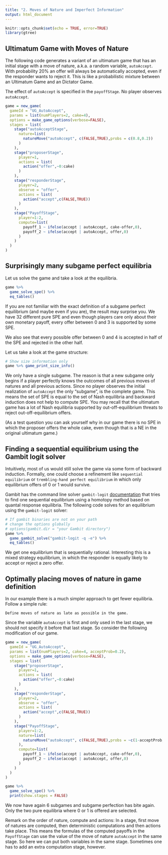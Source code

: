 ```yaml
---
title: "2. Moves of Nature and Imperfect Information"
output: html_document
---
```


```r
knitr::opts_chunk$set(echo = TRUE, error=TRUE)
library(gtree)
```

## Ultimatum Game with Moves of Nature

The following code generates a variant of an ultimatum game that has an initial stage with a move of nature, a.k.a. a random variable, `autoAccept`. With probability 20% an offer will always be automatically accepted, even if the responder wants to reject it. This is like a probabilistic mixture between an Ultimatum Game and an Dictator Game.

The effect of `autoAccept` is  specified in the `payoffStage`. No player observes `autoAccept`.
```r
game = new_game(
  gameId = "UG_AutoAccept",
  params = list(numPlayers=2, cake=4),
  options = make_game_options(verbose=FALSE),
  stages = list(
    stage("autoAcceptStage",
      nature=list(
        natureMove("autoAccept", c(FALSE,TRUE),probs = c(0.8,0.2))
      )
    ),
    stage("proposerStage",
      player=1,
      actions = list(
        action("offer",~0:cake)
      )
    ),
    stage("responderStage",
      player=2,
      observe = "offer",
      actions = list(
        action("accept",c(FALSE,TRUE))
      )
    ),
    stage("PayoffStage",
      player=1:2,
      compute=list(
        payoff_1 ~ ifelse(accept | autoAccept, cake-offer,0),
        payoff_2 ~ ifelse(accept | autoAccept, offer,0)
      )
    )
  )
) 
```


## Surprisingly many subgame perfect equilibria

Let us solve the game and take a look at the equilibria.
```r

game %>%
  game_solve_spe() %>%
  eq_tables()
```

If you are not familiar with the exact definition of a subgame perfect equilibrium (and maybe even if you are), the result may surprise you. We have 32 different pure SPE and even though players care only about their own monetary payoff, every offer between 0 and 3 is supported by some SPE. 

We also see that every possible offer between 0 and 4 is accepted in half of the SPE and rejected in the other half.

Let us take a look at the game structure:
```r
# Show size information only 
game %>% game_print_size_info()
```

We only have a single subgame. The reason is that a new subgame only begins if a player perfectly knows the outcomes of all previous moves of natures and all previous actions. Since no player observes the initial realization of `autoAccept` the only "subgame", is the complete game. This means the set of SPE is equal to the set of Nash equilibria and backward induction does not help to compute SPE. You may recall that the ultimatum game has a lot of Nash equilibria supported by out-off-equilibrium threats to reject out-off-equilibrium offers.

(As a test question you can ask yourself why in our game there is no SPE in which the proposer offers the whole cake, even though that is a NE in the original ultimatum game.)

## Finding a sequential equilibrium using the Gambit logit solver

Intuitively, most of us would still solve the game via some form of backward induction. Formally, one could choose a refinement like `sequential equilibrium` or `trembling-hand perfect equilibrium` in which only equilibrium offers of 0 or 1 would survive. 

Gambit has the command line solver `gambit-logit` [documentation](https://gambitproject.readthedocs.io/en/latest/tools.html#gambit-logit-compute-quantal-response-equilbria) that tries to find one sequential equilibrium using a homotopy method based on quantal response equilibria. The following code solves for an equilibrium using the `gambit-logit` solver:

```r
# If gambit binaries are not on your path
# change the options globally
# options(gambit.dir = "your Gambit directory")
game %>%
  game_gambit_solve("gambit-logit -q -e") %>%
  eq_tables()
```
We get one equilibrium that is sequentially rational. Interesting this is a mixed strategy equilibrium, in which the responder is equally likely to accept or reject a zero offer.


## Optimally placing moves of nature in game definition

In our example there is a much simpler approach to get fewer equilibria. Follow a simple rule:

    Define moves of nature as late as possible in the game.

Since the variable `autoAccept` is first and only used in the last stage, we should not specify it before that last stage. So consider the following modification of our game. 

```r
game = new_game(
  gameId = "UG_AutoAccept",
  params = list(numPlayers=2, cake=4, acceptProb=0.2),
  options = make_game_options(verbose=FALSE),
  stages = list(
    stage("proposerStage",
      player=1,
      actions = list(
        action("offer",~0:cake)
      )
    ),
    stage("responderStage",
      player=2,
      observe = "offer",
      actions = list(
        action("accept",c(FALSE,TRUE))
      )
    ),
    stage("PayoffStage",
      player=1:2,
      nature=list(
        natureMove("autoAccept", c(FALSE,TRUE),probs = ~c(1-acceptProb,acceptProb))
      ),
      compute=list(
        payoff_1 ~ ifelse(accept | autoAccept, cake-offer,0),
        payoff_2 ~ ifelse(accept | autoAccept, offer,0)
      )
    )
  )
) 

game %>%
  game_solve_spe() %>%
  print(show.stages = FALSE)
```

We now have again 6 subgames and subgame perfection has bite again. Only the two pure equilibria where 0 or 1 is offered are selected.

Remark on the order of nature, compute and actions: In a stage, first move of natures are computed, then deterministic computations and then actions take place. This means the formulas of the computed payoffs in the `PayoffStage` can use the value of the move of nature `autoAccept` in the same stage. So here we can put both variables in the same stage. Sometimes one has to add an extra computation stage, however.
